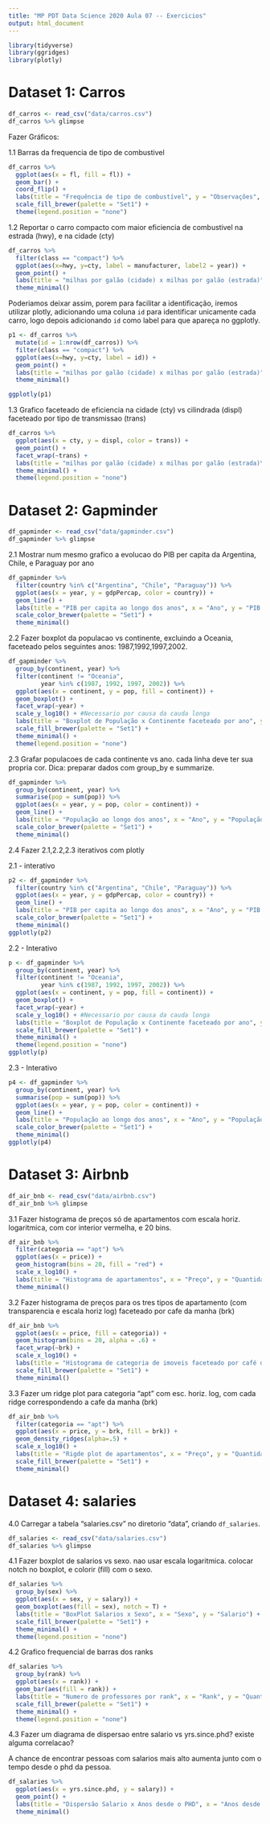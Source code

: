 ```yaml
---
title: "MP PDT Data Science 2020 Aula 07 -- Exercicios"
output: html_document
---
```


```r
library(tidyverse)
library(ggridges)
library(plotly)
```

# Dataset 1: Carros

```r
df_carros <- read_csv("data/carros.csv")
df_carros %>% glimpse
```

Fazer Gráficos:

1.1 Barras da frequencia de tipo de combustivel
```r
df_carros %>%
  ggplot(aes(x = fl, fill = fl)) +
  geom_bar() +
  coord_flip() +
  labs(title = "Frequência de tipo de combustível", y = "Observações", x = "Tipo de combustível") +
  scale_fill_brewer(palette = "Set1") +
  theme(legend.position = "none")
```

1.2 Reportar o carro compacto com maior eficiencia de combustivel na estrada (hwy), e na cidade (cty)

```r
df_carros %>%
  filter(class == "compact") %>%
  ggplot(aes(x=hwy, y=cty, label = manufacturer, label2 = year)) +
  geom_point() +
  labs(title = "milhas por galão (cidade) x milhas por galão (estrada)", y = "milhas por galão (cidade)", x = "milhas por galão (estrada)") +
  theme_minimal()
```

Poderiamos deixar assim, porem para facilitar a identificação, iremos utilizar plotly, adicionando uma coluna `id` para identificar unicamente cada carro, logo depois adicionando `id` como label para que apareça no ggplotly.

```r
p1 <- df_carros %>%
  mutate(id = 1:nrow(df_carros)) %>%
  filter(class == "compact") %>%
  ggplot(aes(x=hwy, y=cty, label = id)) +
  geom_point() +
  labs(title = "milhas por galão (cidade) x milhas por galão (estrada)", y = "milhas por galão (cidade)", x = "milhas por galão (estrada)") +
  theme_minimal()

ggplotly(p1)
```



1.3 Grafico faceteado de eficiencia na cidade (cty) vs cilindrada (displ) faceteado por tipo de transmissao (trans)

```r
df_carros %>%
  ggplot(aes(x = cty, y = displ, color = trans)) +
  geom_point() +
  facet_wrap(~trans) +
  labs(title = "milhas por galão (cidade) x milhas por galão (estrada)\n(faceteado por tipo de câmbio)", x = "milhas por galão (cidade)", y = "milhas por galão (estrada)") +
  theme_minimal() +
  theme(legend.position = "none")
```


# Dataset 2: Gapminder

```r
df_gapminder <- read_csv("data/gapminder.csv")
df_gapminder %>% glimpse
```

2.1 Mostrar num mesmo grafico a evolucao do PIB per capita da Argentina, Chile, e Paraguay por ano

```r
df_gapminder %>%
  filter(country %in% c("Argentina", "Chile", "Paraguay")) %>%
  ggplot(aes(x = year, y = gdpPercap, color = country)) +
  geom_line() +
  labs(title = "PIB per capita ao longo dos anos", x = "Ano", y = "PIB per capita") +
  scale_color_brewer(palette = "Set1") +
  theme_minimal()
```


2.2 Fazer boxplot da populacao vs continente, excluindo a Oceania, faceteado pelos seguintes anos: 1987,1992,1997,2002.

```r
df_gapminder %>%
  group_by(continent, year) %>%
  filter(continent != "Oceania",
         year %in% c(1987, 1992, 1997, 2002)) %>%
  ggplot(aes(x = continent, y = pop, fill = continent)) +
  geom_boxplot() +
  facet_wrap(~year) +
  scale_y_log10() + #Necessario por causa da cauda longa
  labs(title = "Boxplot de População x Continente faceteado por ano", y = "População", x = "Continente") +
  scale_fill_brewer(palette = "Set1") +
  theme_minimal() +
  theme(legend.position = "none")
```

2.3 Grafar populacoes de cada continente vs ano. cada linha deve ter sua propria cor. Dica: preparar dados com group_by e summarize.

```r
df_gapminder %>%
  group_by(continent, year) %>%
  summarise(pop = sum(pop)) %>%
  ggplot(aes(x = year, y = pop, color = continent)) +
  geom_line() +
  labs(title = "População ao longo dos anos", x = "Ano", y = "População") +
  scale_color_brewer(palette = "Set1") +
  theme_minimal()
```


2.4 Fazer 2.1,2.2,2.3 iterativos com plotly

2.1 - interativo

```r
p2 <- df_gapminder %>%
  filter(country %in% c("Argentina", "Chile", "Paraguay")) %>%
  ggplot(aes(x = year, y = gdpPercap, color = country)) +
  geom_line() +
  labs(title = "PIB per capita ao longo dos anos", x = "Ano", y = "PIB per capita") +
  scale_color_brewer(palette = "Set1") +
  theme_minimal()
ggplotly(p2)
```


2.2 - Interativo

```r
p <- df_gapminder %>%
  group_by(continent, year) %>%
  filter(continent != "Oceania",
         year %in% c(1987, 1992, 1997, 2002)) %>%
  ggplot(aes(x = continent, y = pop, fill = continent)) +
  geom_boxplot() +
  facet_wrap(~year) +
  scale_y_log10() + #Necessario por causa da cauda longa
  labs(title = "Boxplot de População x Continente faceteado por ano", y = "População", x = "Continente") +
  scale_fill_brewer(palette = "Set1") +
  theme_minimal() +
  theme(legend.position = "none")
ggplotly(p)
```

2.3 - Interativo

```r
p4 <- df_gapminder %>%
  group_by(continent, year) %>%
  summarise(pop = sum(pop)) %>%
  ggplot(aes(x = year, y = pop, color = continent)) +
  geom_line() +
  labs(title = "População ao longo dos anos", x = "Ano", y = "População") +
  scale_color_brewer(palette = "Set1") +
  theme_minimal()
ggplotly(p4)
```


# Dataset 3: Airbnb

```r
df_air_bnb <- read_csv("data/airbnb.csv")
df_air_bnb %>% glimpse
```

3.1 Fazer histograma de preços só de apartamentos com escala horiz. logaritmica, com cor interior vermelha, e 20 bins.

```r
df_air_bnb %>%
  filter(categoria == "apt") %>%
  ggplot(aes(x = price)) +
  geom_histogram(bins = 20, fill = "red") +
  scale_x_log10() +
  labs(title = "Histograma de apartamentos", x = "Preço", y = "Quantidade") +
  theme_minimal()
```

3.2 Fazer histograma de preços para os tres tipos de apartamento (com transparencia e escala horiz log) faceteado por cafe da manha (brk)

```r
df_air_bnb %>%
  ggplot(aes(x = price, fill = categoria)) +
  geom_histogram(bins = 20, alpha = .6) +
  facet_wrap(~brk) +
  scale_x_log10() +
  labs(title = "Histograma de categoria de imoveis faceteado por café da manhã", x = "Preço", y = "Quantidade") +
  scale_fill_brewer(palette = "Set1") +
  theme_minimal()
```

3.3 Fazer um ridge plot para categoria "apt" com esc. horiz. log, com cada ridge correspondendo a cafe da manha (brk)

```r
df_air_bnb %>%
  filter(categoria == "apt") %>%
  ggplot(aes(x = price, y = brk, fill = brk)) +
  geom_density_ridges(alpha=.5) +
  scale_x_log10() +
  labs(title = "Rigde plot de apartamentos", x = "Preço", y = "Quantidade") +
  scale_fill_brewer(palette = "Set1") +
  theme_minimal()
```

# Dataset 4: salaries 

4.0 Carregar a tabela "salaries.csv" no diretorio "data", criando `df_salaries`.

```r
df_salaries <- read_csv("data/salaries.csv")
df_salaries %>% glimpse
```

4.1 Fazer boxplot de salarios vs sexo. nao usar escala logaritmica. colocar notch no boxplot, e colorir (fill) com o sexo.

```r
df_salaries %>%
  group_by(sex) %>%
  ggplot(aes(x = sex, y = salary)) +
  geom_boxplot(aes(fill = sex), notch = T) +
  labs(title = "BoxPlot Salarios x Sexo", x = "Sexo", y = "Salario") +
  scale_fill_brewer(palette = "Set1") +
  theme_minimal() +
  theme(legend.position = "none")
```

4.2 Grafico frequencial de barras dos ranks

```r
df_salaries %>%
  group_by(rank) %>%
  ggplot(aes(x = rank)) +
  geom_bar(aes(fill = rank)) +
  labs(title = "Numero de professores por rank", x = "Rank", y = "Quantidade") +
  scale_fill_brewer(palette = "Set1") +
  theme_minimal() +
  theme(legend.position = "none")
```

4.3 Fazer um diagrama de dispersao entre salario vs yrs.since.phd? existe alguma correlacao?

A chance de encontrar pessoas com salarios mais alto aumenta junto com o tempo desde o phd da pessoa.
```r
df_salaries %>%
  ggplot(aes(x = yrs.since.phd, y = salary)) +
  geom_point() +
  labs(title = "Dispersão Salario x Anos desde o PHD", x = "Anos desde o PHD", y = "Salario") +
  theme_minimal()
```


